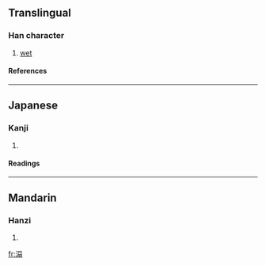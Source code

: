 ==Translingual==
===Han character===
{{Han char|rn=85|rad=水|as=10|sn=13|four=|canj=水日尸一 (EASM)}}
# [[wet]]
====References====
{{Han ref|kx=0641.130|dkj=17991|dj=1048.180|hdz=31698.090|uh=6EBB|ud=28347}}

----
==Japanese==
===Kanji===
{{ja-kanji|grade=|rs=水10}}
# {{defn|Japanese}} 
====Readings====
{{ja-readings|on=[[とう]] (tō)|kun=[[うるおう]] (uruou)}}

----
==Mandarin==
===Hanzi===
{{cmn-hanzi|pin=[[tā]] ([[ta1]]), [[tà]] ([[ta4]])|wg=[[t'a1|t'a<sup>1</sup>]], [[t'a4|t'a<sup>4</sup>]]}}
# {{defn|Mandarin}}

[[fr:溻]]